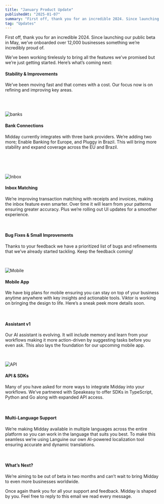 ```yaml
---
title: "January Product Update"
publishedAt: "2025-01-07"
summary: "First off, thank you for an incredible 2024. Since launching our public beta in May, we’ve onboarded over 12,000 businesses something we’re incredibly proud of."
tag: "Updates"
---
```


First off, thank you for an incredible 2024. Since launching our public beta in May, we’ve onboarded over 12,000 businesses something we’re incredibly proud of.

We’ve been working tirelessly to bring all the features we’ve promised but we’re just getting started. Here’s what’s coming next:
<br />

 
#### Stability & Improvements
We’ve been moving fast and that comes with a cost. Our focus now is on refining and improving key areas.

<br />
<br />

![banks](/images/update/january/banks.png)
#### Bank Connections
Midday currently integrates with three bank providers. We’re adding two more; Enable Banking for Europe, and Pluggy in Brazil. This will bring more stability and expand coverage across the EU and Brazil.

<br />
<br />
<br />


![Inbox](/images/update/january/inbox.png)
#### Inbox Matching
We’re improving transaction matching with receipts and invoices, making the inbox feature even smarter. Over time it will learn from your patterns ensuring greater accuracy. Plus we’re rolling out UI updates for a smoother experience.

<br />

#### Bug Fixes & Small Improvements
Thanks to your feedback we have a prioritized list of bugs and refinements that we’ve already started tackling. Keep the feedback coming!

<br />

![Mobile](/images/update/january/app.png)
#### Mobile App
We have big plans for mobile ensuring you can stay on top of your business anytime anywhere with key insights and actionable tools. Viktor is working on bringing the design to life. Here’s a sneak peek more details soon.

<br />

#### Assistant v1
Our AI assistant is evolving. It will include memory and learn from your workflows making it more action-driven by suggesting tasks before you even ask. This also lays the foundation for our upcoming mobile app.

<br />


![API](/images/update/january/api.png)
#### API & SDKs
Many of you have asked for more ways to integrate Midday into your workflows. We’ve partnered with Speakeasy to offer SDKs in TypeScript, Python and Go along with expanded API access.

<br />


#### Multi-Language Support
We’re making Midday available in multiple languages across the entire platform so you can work in the language that suits you best. To make this seamless we’re using Languine our own AI-powered localization tool ensuring accurate and dynamic translations.

<br />

#### What’s Next?

We’re aiming to be out of beta in two months and can’t wait to bring Midday to even more businesses worldwide.

Once again thank you for all your support and feedback. Midday is shaped by you. Feel free to reply to this email we read every message.